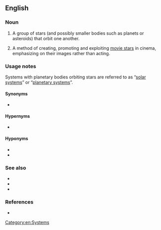 ==English==
===Noun===
{{en-noun}}

# {{lb|en|star}} A group of stars (and possibly smaller bodies such as planets or asteroids) that orbit one another.
# {{lb|en|film}} A method of creating, promoting and exploiting [[movie star]]s in cinema, emphasizing on their images rather than acting.

===Usage notes===
Systems with planetary bodies orbiting stars are referred to as “[[solar system]]s” or “[[planetary system]]s”.

====Synonyms====
* {{l|en|stellar system}}

====Hypernyms====
* {{l|en|system}}

====Hyponyms====
* {{l|en|binary star}}
* {{l|en|double star}}

===See also===
* {{l|en|constellation}}
* {{l|en|planetary system}}
* {{l|en|solar system}}

===References===
* {{pedia}}

[[Category:en:Systems]]